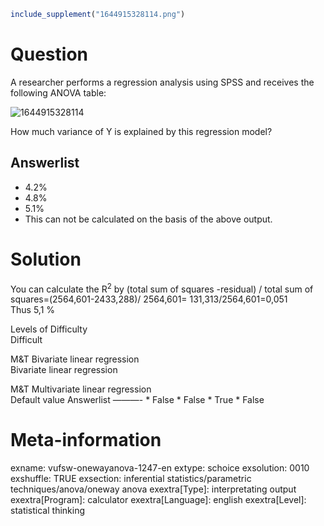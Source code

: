 ```{r, echo = FALSE, results = "hide"}
include_supplement("1644915328114.png")
```

Question
========
A researcher performs a regression analysis using SPSS and receives the
following ANOVA table:  
  
<img src="1644915328114.png" class="fr-fic fr-dii tvcss_2"
alt="1644915328114" />  
  
How much variance of Y is explained by this regression model?

Answerlist
----------
* 4.2%
* 4.8%
* 5.1%
* This can not be calculated on the basis of the above output.

Solution
========





You can calculate the R<sup>2</sup> by (total sum of squares -residual)
/ total sum of squares=(2564,601-2433,288)/ 2564,601=
131,313/2564,601=0,051  
Thus 5,1 %





Levels of Difficulty  
Difficult

M&T Bivariate linear regression  
Bivariate linear regression

M&T Multivariate linear regression  
Default value
Answerlist
----------
* False
* False
* True
* False

Meta-information
================
exname: vufsw-onewayanova-1247-en
extype: schoice
exsolution: 0010
exshuffle: TRUE
exsection: inferential statistics/parametric techniques/anova/oneway anova
exextra[Type]: interpretating output
exextra[Program]: calculator
exextra[Language]: english
exextra[Level]: statistical thinking

